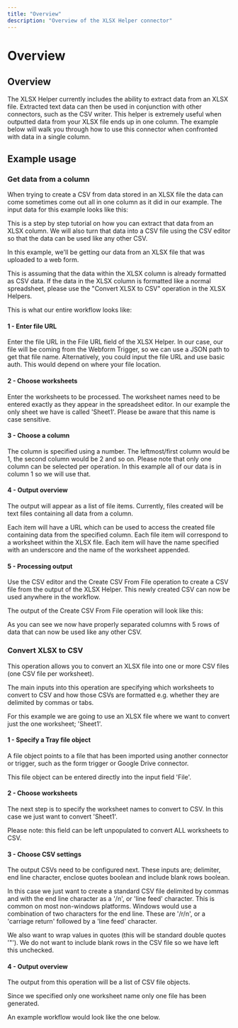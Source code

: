 ```yaml
---
title: "Overview"
description: "Overview of the XLSX Helper connector"
---
```


# Overview

## Overview

The XLSX Helper currently includes the ability to extract data from an XLSX file. Extracted text data can then be used in conjunction with other connectors, such as the CSV writer. This helper is extremely useful when outputted data from your XLSX file ends up in one column. The example below will walk you through how to use this connector when confronted with data in a single column.

## Example usage

### Get data from a column

When trying to create a CSV from data stored in an XLSX file the data can come sometimes come out all in one column as it did in our example. The input data for this example looks like this:

This is a step by step tutorial on how you can extract that data from an XLSX column. We will also turn that data into a CSV file using the CSV editor so that the data can be used like any other CSV.

In this example, we'll be getting our data from an XLSX file that was uploaded to a web form.

This is assuming that the data within the XLSX column is already formatted as CSV data. If the data in the XLSX column is formatted like a normal spreadsheet, please use the "Convert XLSX to CSV" operation in the XLSX Helpers.

This is what our entire workflow looks like:

#### 1 - Enter file URL

Enter the file URL in the File URL field of the XLSX Helper. In our case, our file will be coming from the Webform Trigger, so we can use a JSON path to get that file name. Alternatively, you could input the file URL and use basic auth. This would depend on where your file location.

#### 2 - Choose worksheets

Enter the worksheets to be processed. The worksheet names need to be entered exactly as they appear in the spreadsheet editor. In our example the only sheet we have is called 'Sheet1'. Please be aware that this name is case sensitive.

#### 3 - Choose a column

The column is specified using a number. The leftmost/first column would be 1, the second column would be 2 and so on. Please note that only one column can be selected per operation. In this example all of our data is in column 1 so we will use that.

#### 4 - Output overview

The output will appear as a list of file items. Currently, files created will be text files containing all data from a column.

Each item will have a URL which can be used to access the created file containing data from the specified column. Each file item will correspond to a worksheet within the XLSX file. Each item will have the name specified with an underscore and the name of the worksheet appended.

#### 5 - Processing output

Use the CSV editor and the Create CSV From File operation to create a CSV file from the output of the XLSX Helper. This newly created CSV can now be used anywhere in the workflow.

The output of the Create CSV From File operation will look like this:

As you can see we now have properly separated columns with 5 rows of data that can now be used like any other CSV.

### Convert XLSX to CSV

This operation allows you to convert an XLSX file into one or more CSV files (one CSV file per worksheet).

The main inputs into this operation are specifying which worksheets to convert to CSV and how those CSVs are formatted e.g. whether they are delimited by commas or tabs.

For this example we are going to use an XLSX file where we want to convert just the one worksheet; 'Sheet1'.

#### 1 - Specify a Tray file object

A file object points to a file that has been imported using another connector or trigger, such as the form trigger or Google Drive connector.

This file object can be entered directly into the input field 'File'.

#### 2 - Choose worksheets

The next step is to specify the worksheet names to convert to CSV. In this case we just want to convert 'Sheet1'.

Please note: this field can be left unpopulated to convert ALL worksheets to CSV.

#### 3 - Choose CSV settings

The output CSVs need to be configured next. These inputs are; delimiter, end line character, enclose quotes boolean and include blank rows boolean.

In this case we just want to create a standard CSV file delimited by commas and with the end line character as a '/n', or 'line feed' character. This is common on most non-windows platforms. Windows would use a combination of two characters for the end line. These are '/r/n', or a 'carriage return' followed by a 'line feed' character.

We also want to wrap values in quotes (this will be standard double quotes '"'). We do not want to include blank rows in the CSV file so we have left this unchecked.

#### 4 - Output overview

The output from this operation will be a list of CSV file objects.

Since we specified only one worksheet name only one file has been generated.

An example workflow would look like the one below.
